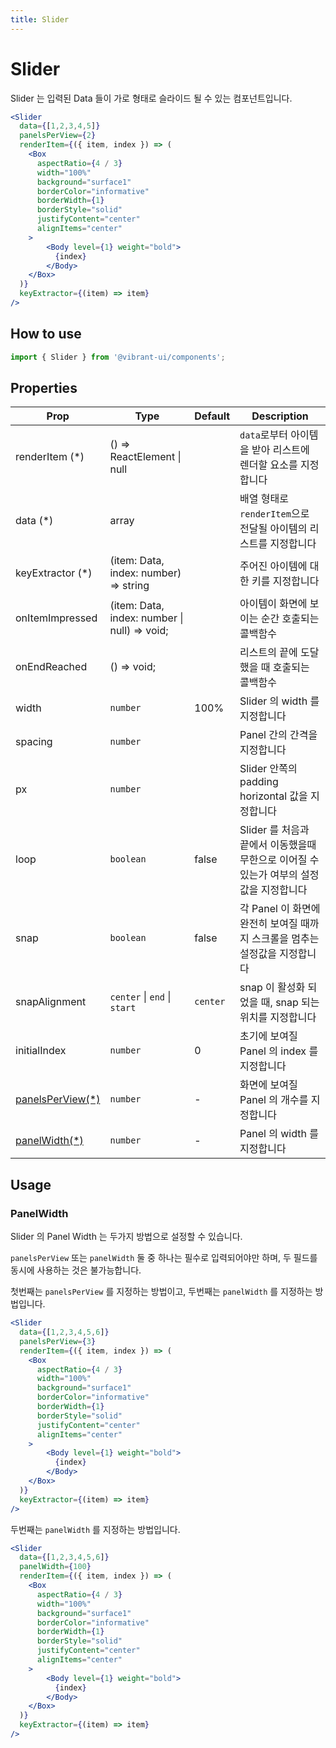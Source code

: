```yaml
---
title: Slider
---
```


# Slider

Slider 는 입력된 Data 들이 가로 형태로 슬라이드 될 수 있는 컴포넌트입니다.

```jsx live
<Slider
  data={[1,2,3,4,5]}
  panelsPerView={2}
  renderItem={({ item, index }) => (
    <Box
      aspectRatio={4 / 3}
      width="100%"
      background="surface1"
      borderColor="informative"
      borderWidth={1}
      borderStyle="solid"
      justifyContent="center"
      alignItems="center"
    >
        <Body level={1} weight="bold">
          {index}
        </Body>
    </Box>
  )}
  keyExtractor={(item) => item}
/>
```

## How to use

```jsx
import { Slider } from '@vibrant-ui/components';
```

## Properties

| Prop                        | Type                                         | Default | Description                                                      |
| --------------------------- | -------------------------------------------- | ------- | ---------------------------------------------------------------- |
| renderItem (\*)             | () => ReactElement \| null                   |         | `data`로부터 아이템을 받아 리스트에 렌더할 요소를 지정합니다     |
| data (\*)                   | array                                        |         | 배열 형태로 `renderItem`으로 전달될 아이템의 리스트를 지정합니다 |
| keyExtractor (\*)           | (item: Data, index: number) => string        |         | 주어진 아이템에 대한 키를 지정합니다                             |
| onItemImpressed             | (item: Data, index: number \| null) => void; |         | 아이템이 화면에 보이는 순간 호출되는 콜백함수                    |
| onEndReached                | () => void;                                  |         | 리스트의 끝에 도달했을 때 호출되는 콜백함수                      |
| width | `number` |  100%  |  Slider 의 width 를 지정합니다 |
| spacing | `number` |   | Panel 간의 간격을 지정합니다 |
| px | `number` |   | Slider 안쪽의 padding horizontal 값을 지정합니다 | 
| loop | `boolean` | false |  Slider 를 처음과 끝에서 이동했을때 무한으로 이어질 수 있는가 여부의 설정값을 지정합니다 | 
| snap | `boolean` | false | 각 Panel 이 화면에 완전히 보여질 때까지 스크롤을 멈추는 설정값을 지정합니다 |
| snapAlignment | `center` \| `end` \| `start` | `center` | snap 이 활성화 되었을 때, snap 되는 위치를 지정합니다 |
| initialIndex | `number` | 0 | 초기에 보여질 Panel 의 index 를 지정합니다 |
| [panelsPerView\(\*\)](###PanelWidth) | `number` | - | 화면에 보여질 Panel 의 개수를 지정합니다 |
| [panelWidth\(\*\)](###PanelWidth) | `number` | - | Panel 의 width 를 지정합니다 |

## Usage

### PanelWidth

Slider 의 Panel Width 는 두가지 방법으로 설정할 수 있습니다.

`panelsPerView` 또는 `panelWidth` 둘 중 하나는 필수로 입력되어야만 하며, 두 필드를 동시에 사용하는 것은 불가능합니다.

첫번째는 `panelsPerView` 를 지정하는 방법이고, 두번째는 `panelWidth` 를 지정하는 방법입니다.

```jsx live
<Slider
  data={[1,2,3,4,5,6]}
  panelsPerView={3}
  renderItem={({ item, index }) => (
    <Box
      aspectRatio={4 / 3}
      width="100%"
      background="surface1"
      borderColor="informative"
      borderWidth={1}
      borderStyle="solid"
      justifyContent="center"
      alignItems="center"
    >
        <Body level={1} weight="bold">
          {index}
        </Body>
    </Box>
  )}
  keyExtractor={(item) => item}
/>
```

두번째는 `panelWidth` 를 지정하는 방법입니다.

```jsx live
<Slider
  data={[1,2,3,4,5,6]}
  panelWidth={100}
  renderItem={({ item, index }) => (
    <Box
      aspectRatio={4 / 3}
      width="100%"
      background="surface1"
      borderColor="informative"
      borderWidth={1}
      borderStyle="solid"
      justifyContent="center"
      alignItems="center"
    >
        <Body level={1} weight="bold">
          {index}
        </Body>
    </Box>
  )}
  keyExtractor={(item) => item}
/>
```
